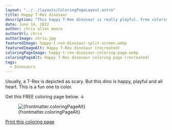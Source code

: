 ```yaml
---
layout: "../../layouts/ColoringPageLayout.astro"
title: Happy T-Rex dinosaur
description: "This happy T-Rex dinosaur is really playful. Free coloring page."
date: June 14, 2022
author: chris allen moore
authorUrl: chris
authorImage: chris.jpg
featuredImage: happy-t-rex-dinosaur-split-screen.webp
featuredImageAlt: Happy T-Rex dinosaur (recreated)
coloringPageImage: happy-t-rex-dinosaur-coloring-page.webp
coloringPageAlt: Happy T-Rex dinosaur coloring page (recreated)
tags:
  - Dinosaurs
---
```


Usually, a T-Rex is depicted as scary. But this dino is happy, playful and all heart. This is a fun one to color.

Get this FREE coloring page below. ↓

<figure class="text-center mt-0">
  <img
    src={`/images/coloring-pages/${frontmatter.coloringPageImage}`}
    alt={frontmatter.coloringPageAlt}
    class="w-full"
  />
  <figcaption class="text-sm">{frontmatter.coloringPageAlt}</figcaption>
</figure>

<div class="text-center">
  <a
    target="_blank"
    href={`/images/coloring-pages/${frontmatter.coloringPageImage}/`}
    class="no-underline bg-paradiso-600 hover:bg-paradiso-700 text-white py-4 px-5 rounded-full leading-normal"
  >
    <span>Print this coloring page</span>
  </a>
</div>

